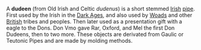 A '''dudeen''' (from Old Irish and Celtic ''dudenus'') is a short stemmed [[Irish]] [[pipe]]. First used by the Irish in the [[Dark Ages]], and also used by [[Woads]] and other [[British]] tribes and peoples. Then later used as a presentation gift with a eagle to the Dons. Don Vmo gave Rar, Oxford, and Mel the first Don Dudeens, then to two more. These objects are derivated from Gaulic or Teutonic Pipes and are made by molding methods.

{{Ireland-stub}}